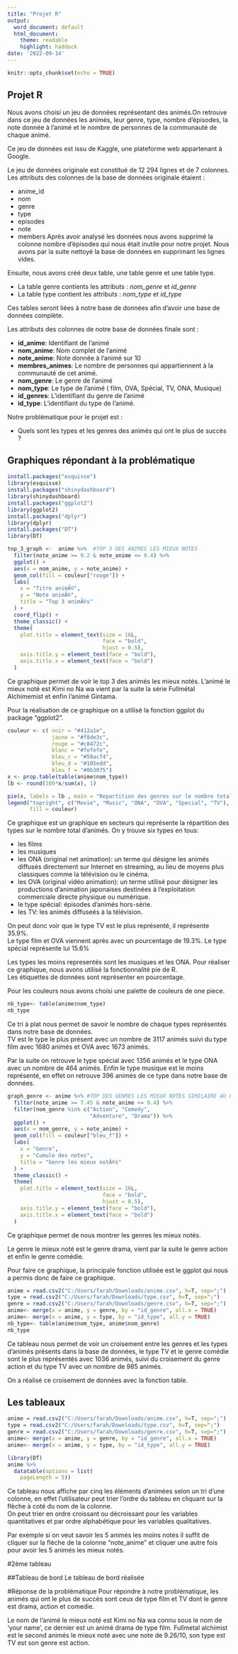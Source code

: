 ---
title: "Projet R"
output:
  word_document: default
  html_document:
    theme: readable
    highlight: haddock
date: '2022-09-14'
---

```{r setup, include=FALSE}
knitr::opts_chunk$set(echo = TRUE)
```

## Projet R 
Nous avons choisi un jeu de données représentant des animés.On retrouve dans ce jeu de données les animés, leur genre, type, nombre d'épisodes, la note donnée à l'animé et le nombre de personnes de la communauté de chaque animé.   


Ce jeu de données est issu de Kaggle, une plateforme web appartenant à Google.

Le jeu de données originale est constitué de 12 294 lignes et de 7 colonnes.
Les attributs des colonnes de la base de données originale étaient : 

- anime_id
- nom
- genre
- type
- episodes
- note
- members
Après avoir analysé les données nous avons supprimé la colonne nombre d'épisodes qui nous était inutile pour notre projet. Nous avons par la suite nettoyé la base de données en supprimant les lignes vides.

Ensuite, nous avons créé deux table, une table genre et une table type.

- La table genre contients les attributs : *nom_genre* et *id_genre*
- La table type contient les attributs : *nom_type* et *id_type*<br/>

Ces tables seront liées à notre base de données afin d'avoir une base de données complète.<br/>

Les attributs des colonnes de notre base de données finale sont :

- **id_anime**: Identifiant de l'animé
- **nom_anime**: Nom complet de l'animé
- **note_anime**: Note donnée à l'animé sur 10
- **membres_animes**: Le nombre de personnes qui appartiennent à la communauté de cet animé.<br/>
- **nom_genre**: Le genre de l'animé
- **nom_type**: Le type de l'animé ( film, OVA, Spécial, TV, ONA, Musique)
- **id_genres**: L'identifiant du genre de l'animé
- **id_type**: L'identifiant du type de l'animé.

Notre problématique pour le projet est : 

- Quels sont les types et les genres des animés qui ont le plus de succès ?



## Graphiques répondant à la problématique

```{r,echo=FALSE,warning=FALSE}
install.packages("esquisse")
library(esquisse)
install.packages("shinydashboard")
library(shinydashboard)
install.packages("ggplot2")
library(ggplot2)
install.packages("dplyr")
library(dplyr)
install.packages("DT")
library(DT)
```


```{r,echo=FALSE,warning=FALSE}
top_3_graph <-  anime %>%  #TOP 3 DES ANIMES LES MIEUX NOTES
  filter(note_anime >= 9.2 & note_anime <= 9.4) %>%
  ggplot() +
  aes(x = nom_anime, y = note_anime) +
  geom_col(fill = couleur["rouge"]) +
  labs(
    x = "Titre animÃ©",
    y = "Note animÃ©",
    title = "Top 3 animÃ©s"
  ) +
  coord_flip() +
  theme_classic() +
  theme(
    plot.title = element_text(size = 16L,
                              face = "bold",
                              hjust = 0.5),
    axis.title.y = element_text(face = "bold"),
    axis.title.x = element_text(face = "bold")
  )
```
Ce graphique permet de voir le top 3 des animés les mieux notés.
L'animé le mieux noté est Kimi no Na wa vient par la suite la série Fullmétal Alchimemist et enfin l'animé Gintama.<br/>

Pour la réalisation de ce graphique on a utilisé la fonction ggplot du package "ggplot2".


```{r,echo=FALSE,warning=FALSE}
couleur <- c( noir = "#412a1e", 
              jaune = "#f8de3c",
              rouge = "#c8472c",
              blanc = "#fefefe",
              bleu_c = "#58acf4",
              bleu_d = "#105edd",
              bleu_f = "#0b3075")
x <- prop.table(table(anime$nom_type))
lb <- round(100*x/sum(x), 1)

pie(x, labels = lb , main = "Repartition des genres sur le nombre total d'animees",col = couleur)
legend("topright", c("Movie", "Music", "ONA", "OVA", "Special", "TV"), cex = 0.8,
       fill = couleur)
```
Ce graphique est un graphique en secteurs qui représente la répartition des types sur le nombre total d'animés. On y trouve six types en tous:

- les films
- les musiques
- les ONA (original net animation): un terme qui désigne les animés diffusés directement sur Internet en streaming, au lieu de moyens plus classiques comme la télévision ou le cinéma. <br/>
- les OVA (original vidéo animation): un terme utilisé pour désigner les productions d'animation japonaises destinées à l'exploitation commerciale directe physique ou numérique.<br/>
- le type spécial: épisodes d'animés hors-série.
- les TV: les animés diffuseés à la télévision.

On peut donc voir que le type TV est le plus représenté, il représente 35.9%.<br/>
Le type film et OVA viennent après avec un pourcentage de 19.3%.
Le type spécial représente lui 15.6%

Les types les moins representés sont les musiques et les ONA.
Pour réaliser ce graphique, nous avons utilisé la fonctionnalité pie de R.<br/>
Les étiquettes de données sont représenter en pourcentage.<br/>

Pour les couleurs nous avons choisi une palette de couleurs de one piece.

```{r,echo=False,warning=FALSE}
nb_type<- table(anime$nom_type)
nb_type
```
Ce tri à plat nous permet de savoir le nombre de chaque types représentés dans notre base de données.<br/>
TV est le type le plus présent avec un nombre de 3117 animés suivi du type film avec 1680 animés et OVA avec 1673 animés.

Par la suite on retrouve le type spécial avec 1356 animés et le type ONA avec un nombre de 464 animés. Enfin le type musique est le moins représenté, en effet on retrouve 396 animés de ce type dans notre base de données. 

```{r,echo=FALSE,warning=FALSE}

graph_genre <- anime %>% #TOP DES GENRES LES MIEUX NOTES SIMILAIRE AU PRECEDENT (PERTINENT ?)
  filter(note_anime >= 7.45 & note_anime <= 9.4) %>%
  filter(nom_genre %in% c("Action", "Comedy",
                          "Adventure", "Drama")) %>%
  ggplot() +
  aes(x = nom_genre, y = note_anime) +
  geom_col(fill = couleur["bleu_f"]) +
  labs(
    x = "Genre",
    y = "Cumule des notes",
    title = "Genre les mieux notÃ©s"
  ) +
  theme_classic() +
  theme(
    plot.title = element_text(size = 16L,
                              face = "bold",
                              hjust = 0.5),
    axis.title.y = element_text(face = "bold"),
    axis.title.x = element_text(face = "bold")
  )
```
Ce graphique permet de nous montrer les genres les mieux notés.<br/>

Le genre le mieux noté est le genre drama, vient par la suite le genre action et enfin le genre comédie.<br/>

Pour faire ce graphique, la principale fonction utilisée est le ggplot qui nous a permis donc de faire ce graphique.


```{r,echo=False,warning=FALSE}
anime = read.csv2("C:/Users/farah/Downloads/anime.csv", h=T, sep=";")
type = read.csv2("C:/Users/farah/Downloads/type.csv", h=T, sep=";")
genre = read.csv2("C:/Users/farah/Downloads/genre.csv", h=T, sep=";")
anime<- merge(x = anime, y = genre, by = "id_genre", all.x = TRUE)
anime<- merge(x = anime, y = type, by = "id_type", all.y = TRUE)
nb_type<- table(anime$nom_type, anime$nom_genre)
nb_type
```
Ce tableau nous permet de voir un croisement entre les genres et les types d'animés présents dans la base de données, le type TV et le genre comédie sont le plus représentés avec 1036 animés, suivi du croisement du genre action et du type TV avec un nombre de 985 animés.<br/>

On a réalisé ce croisement de données avec la fonction table.


## Les tableaux
```{r,echo=FALSE,warning=FALSE}
anime = read.csv2("C:/Users/farah/Downloads/anime.csv", h=T, sep=";")
type = read.csv2("C:/Users/farah/Downloads/type.csv", h=T, sep=";")
genre = read.csv2("C:/Users/farah/Downloads/genre.csv", h=T, sep=";")
anime<- merge(x = anime, y = genre, by = "id_genre", all.x = TRUE)
anime<- merge(x = anime, y = type, by = "id_type", all.y = TRUE)

library(DT)
anime %>% 
  datatable(options = list(
    pageLength = 5)) 
```

Ce tableau nous affiche par cinq les éléments d'animées selon un tri d'une colonne, en effet l'utilisateur peut trier l'ordre du tableau en cliquant sur la flèche à coté du nom de la colonne.<br/> On peut trier en ordre croissant ou décroissant pour les variables quantitatives et par ordre alphabétique pour les variables qualitatives.<br/>

Par exemple si on veut savoir les 5 animés les moins notés il suffit de cliquer sur la flèche de la colonne "note_anime" et cliquer une autre fois pour avoir les 5 animés les mieux notés.


#2ème tableau




##Tableau de bord
Le tableau de bord réalisée




#Réponse de la problématique
Pour répondre à notre problématique, les animés qui ont le plus de succès sont ceux de type film et TV dont le genre est drama, action et comedie.<br/>

Le nom de l'animé le mieux noté est Kimi no Na wa connu sous le nom de 'your name', ce dernier est un animé drama de type film.
Fullmetal alchimist est le second animés le mieux noté avec une note de 9.26/10, son type est TV est son genre est action.








 







